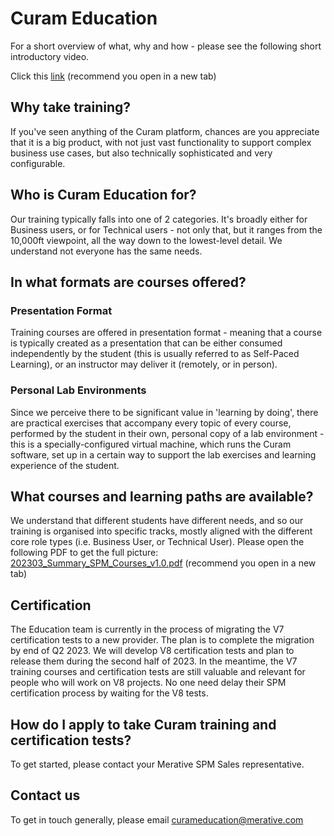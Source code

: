 # Curam Education
For a short overview of what, why and how - please see the following short introductory video.

Click this [link](https://youtu.be/3H9YaVM0au0) (recommend you open in a new tab)
## Why take training?
If you've seen anything of the Curam platform, chances are you appreciate that it is a big product, with not just vast functionality to support complex business use cases, but also technically sophisticated and very configurable.
## Who is Curam Education for?
Our training typically falls into one of 2 categories. It's broadly either for Business users, or for Technical users - not only that, but it ranges from the 10,000ft viewpoint, all the way down to the lowest-level detail. We understand not everyone has the same needs.
## In what formats are courses offered?
### Presentation Format
Training courses are offered in presentation format - meaning that a course is typically created as a presentation that can be either consumed independently by the student (this is usually referred to as Self-Paced Learning), or an instructor may deliver it (remotely, or in person).
### Personal Lab Environments
Since we perceive there to be significant value in 'learning by doing', there are practical exercises that accompany every topic of every course, performed by the student in their own, personal copy of a lab environment - this is a specially-configured virtual machine, which runs the Curam software, set up in a certain way to support the lab exercises and learning experience of the student.
## What courses and learning paths are available?
We understand that different students have different needs, and so our training is organised into specific tracks, mostly aligned with the different core role types (i.e. Business User, or Technical User). Please open the following PDF to get the full picture:
[202303_Summary_SPM_Courses_v1.0.pdf](https://github.com/curam-spm-devops/wh-support-docs/files/11625263/202303_Summary_SPM_Courses_v1.0.pdf) (recommend you open in a new tab)
## Certification
The Education team is currently in the process of migrating the V7 certification tests to a new provider. The plan is to complete the migration by end of Q2 2023.
We will develop V8 certification tests and plan to release them during the second half of 2023. In the meantime, the V7 training courses and certification tests are still valuable and relevant for people who will work on V8 projects. No one need delay their SPM certification process by waiting for the V8 tests.
## How do I apply to take Curam training and certification tests?
To get started, please contact your Merative SPM Sales representative.
## Contact us
To get in touch generally, please email curameducation@merative.com 
